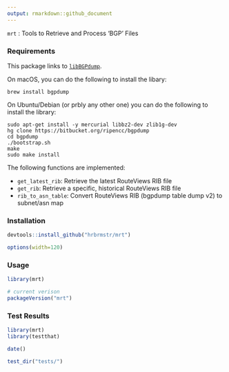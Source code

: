 ```yaml
---
output: rmarkdown::github_document
---
```


`mrt` : Tools to Retrieve and Process 'BGP' Files

### Requirements

This package links to [`libBGPdump`](https://bitbucket.org/ripencc/bgpdump/wiki/Home).

On macOS, you can do the following to install the libary:

    brew install bgpdump
    

On Ubuntu/Debian (or prbly any other one) you can do the following to install the library:

    sudo apt-get install -y mercurial libbz2-dev zlib1g-dev
    hg clone https://bitbucket.org/ripencc/bgpdump
    cd bgpdump
    ./bootstrap.sh
    make
    sudo make install
    

The following functions are implemented:

- `get_latest_rib`:	Retrieve the latest RouteViews RIB file
- `get_rib`:	Retrieve a specific, historical RouteViews RIB file
- `rib_to_asn_table`:	Convert RouteViews RIB (bgpdump table dump v2) to subnet/asn map

### Installation

```r
devtools::install_github("hrbrmstr/mrt")
```

```r
options(width=120)
```

### Usage

```r
library(mrt)

# current verison
packageVersion("mrt")

```

### Test Results

```r
library(mrt)
library(testthat)

date()

test_dir("tests/")
```

